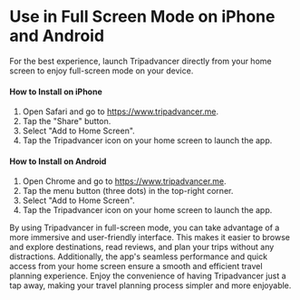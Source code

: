 # Use in Full Screen Mode on iPhone and Android

For the best experience, launch Tripadvancer directly from your home screen to enjoy full-screen mode on your device.

#### How to Install on iPhone

1. Open Safari and go to https://www.tripadvancer.me.
2. Tap the "Share" button.
3. Select "Add to Home Screen".
4. Tap the Tripadvancer icon on your home screen to launch the app.

#### How to Install on Android

1. Open Chrome and go to https://www.tripadvancer.me.
2. Tap the menu button (three dots) in the top-right corner.
3. Select "Add to Home Screen".
4. Tap the Tripadvancer icon on your home screen to launch the app.

By using Tripadvancer in full-screen mode, you can take advantage of a more immersive and user-friendly interface. This makes it easier to browse and explore destinations, read reviews, and plan your trips without any distractions. Additionally, the app's seamless performance and quick access from your home screen ensure a smooth and efficient travel planning experience. Enjoy the convenience of having Tripadvancer just a tap away, making your travel planning process simpler and more enjoyable.